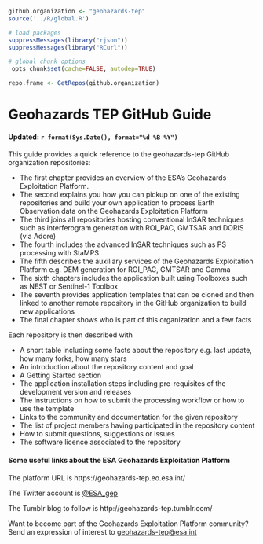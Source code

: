 ```r

github.organization <- "geohazards-tep"
source('../R/global.R')

# load packages
suppressMessages(library("rjson"))
suppressMessages(library("RCurl"))  

# global chunk options
 opts_chunk$set(cache=FALSE, autodep=TRUE)

repo.frame <- GetRepos(github.organization)
```

# Geohazards TEP GitHub Guide

#### Updated: `r format(Sys.Date(), format="%d %B %Y")`

This guide provides a quick reference to the geohazards-tep GitHub organization repositories:

* The first chapter provides an overview of the ESA's Geohazards Exploitation Platform.
* The second explains you how you can pickup on one of the existing repositories and build your own application to process Earth Observation data on the Geohazards Exploitation Platform
* The third joins all repositories hosting conventional InSAR techniques such as interferogram generation with ROI_PAC, GMTSAR and DORIS (via Adore)
* The fourth includes the advanced InSAR techniques such as PS processing with StaMPS
* The fifth describes the auxiliary services of the Geohazards Exploitation Platform e.g. DEM generation for ROI_PAC, GMTSAR and Gamma
* The sixth chapters includes the application built using Toolboxes such as NEST or Sentinel-1 Toolbox
* The seventh provides application templates that can be cloned and then linked to another remote repository in the GitHub organization to build new applications
* The final chapter shows who is part of this organization and a few facts

Each repository is then described with

* A short table including some facts about the repository e.g. last update, how many forks, how many stars
* An introduction about the repository content and goal
* A Getting Started section
* The application installation steps including pre-requisites of the development version and releases
* The instructions on how to submit the processing workflow or how to use the template
* Links to the community and documentation for the given repository
* The list of project members having participated in the repository content
* How to submit questions, suggestions or issues
* The software licence associated to the repository

#### Some useful links about the ESA Geohazards Exploitation Platform

The platform URL is https://geohazards-tep.eo.esa.int/

The Twitter account is [@ESA_gep](https://twitter.com/esa_gep)

The Tumblr blog to follow is http://geohazards-tep.tumblr.com/

Want to become part of the Geohazards Exploitation Platform community? Send an expression of interest to <a href="mailto:geohazards-tep@esa.int">geohazards-tep@esa.int</a>

